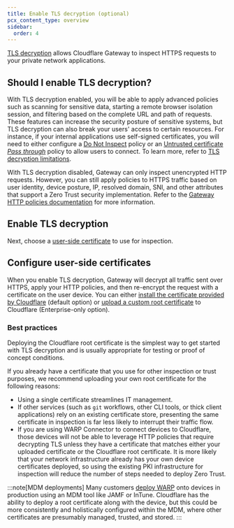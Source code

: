 ```yaml
---
title: Enable TLS decryption (optional)
pcx_content_type: overview
sidebar:
  order: 4
---
```



[TLS decryption](https://www.cloudflare.com/learning/security/what-is-https-inspection/) allows Cloudflare Gateway to inspect HTTPS requests to your private network applications.

## Should I enable TLS decryption?

With TLS decryption enabled, you will be able to apply advanced policies such as scanning for sensitive data, starting a remote browser isolation session, and filtering based on the complete URL and path of requests. These features can increase the security posture of sensitive systems, but TLS decryption can also break your users' access to certain resources. For instance, if your internal applications use self-signed certificates, you will need to either configure a [Do Not Inspect](/cloudflare-one/policies/gateway/http-policies/#do-not-inspect) policy or an [Untrusted certificate _Pass through_](/cloudflare-one/policies/gateway/http-policies/#untrusted-certificates) policy to allow users to connect. To learn more, refer to [TLS decryption limitations](/cloudflare-one/policies/gateway/http-policies/tls-decryption/#inspection-limitations).

With TLS decryption disabled, Gateway can only inspect unencrypted HTTP requests. However, you can still apply policies to HTTPS traffic based on user identity, device posture, IP, resolved domain, SNI, and other attributes that support a Zero Trust security implementation. Refer to the [Gateway HTTP policies documentation](/cloudflare-one/policies/gateway/http-policies/) for more information.

## Enable TLS decryption

<Render file="gateway/enable-tls-decryption" product="cloudflare-one" />

Next, choose a [user-side certificate](#configure-user-side-certificates) to use for inspection.

## Configure user-side certificates

When you enable TLS decryption, Gateway will decrypt all traffic sent over HTTPS, apply your HTTP policies, and then re-encrypt the request with a certificate on the user device. You can either [install the certificate provided by Cloudflare](/cloudflare-one/connections/connect-devices/user-side-certificates/automated-deployment/) (default option) or [upload a custom root certificate](/cloudflare-one/connections/connect-devices/user-side-certificates/custom-certificate/) to Cloudflare (Enterprise-only option).

### Best practices

Deploying the Cloudflare root certificate is the simplest way to get started with TLS decryption and is usually appropriate for testing or proof of concept conditions.

If you already have a certificate that you use for other inspection or trust purposes, we recommend uploading your own root certificate for the following reasons:

- Using a single certificate streamlines IT management.
- If other services (such as `git` workflows, other CLI tools, or thick client applications) rely on an existing certificate store, presenting the same certificate in inspection is far less likely to interrupt their traffic flow.
- If you are using WARP Connector to connect devices to Cloudflare, those devices will not be able to leverage HTTP policies that require decrypting TLS unless they have a certificate that matches either your uploaded certificate or the Cloudflare root certificate. It is more likely that your network infrastructure already has your own device certificates deployed, so using the existing PKI infrastructure for inspection will reduce the number of steps needed to deploy Zero Trust.

:::note[MDM deployments]
Many customers [deploy WARP](/learning-paths/replace-vpn/connect-devices/) onto devices in production using an MDM tool like JAMF or InTune. Cloudflare has the ability to deploy a root certificate along with the device, but this could be more consistently and holistically configured within the MDM, where other certificates are presumably managed, trusted, and stored.
:::
